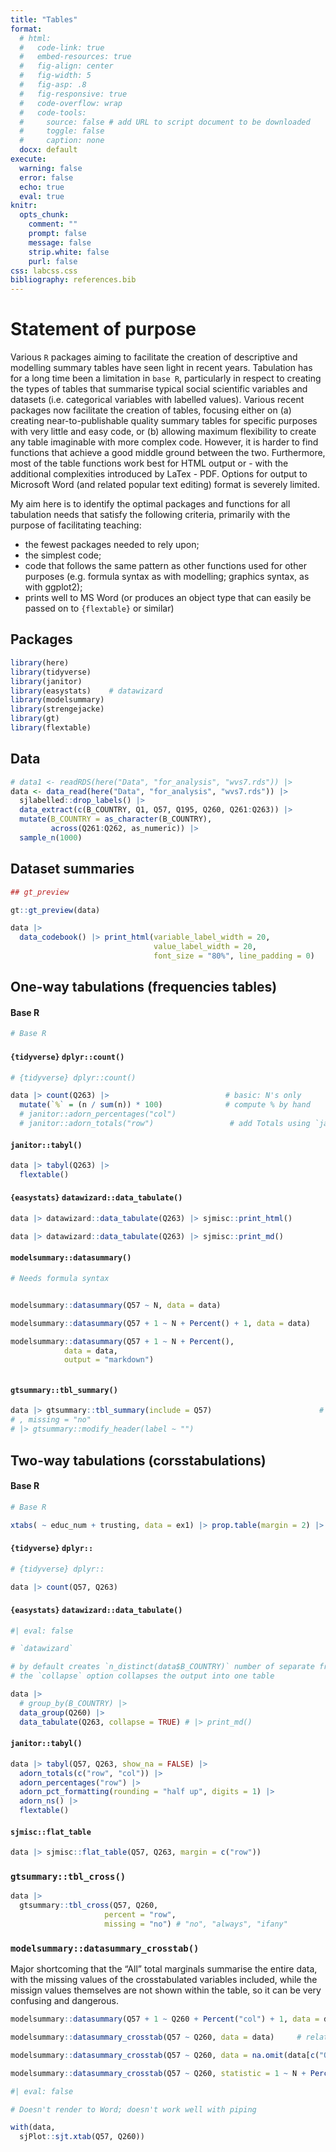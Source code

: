 ```yaml
---
title: "Tables"
format: 
  # html: 
  #   code-link: true
  #   embed-resources: true
  #   fig-align: center
  #   fig-width: 5
  #   fig-asp: .8
  #   fig-responsive: true
  #   code-overflow: wrap
  #   code-tools:
  #     source: false # add URL to script document to be downloaded
  #     toggle: false
  #     caption: none
  docx: default
execute: 
  warning: false
  error: false
  echo: true
  eval: true
knitr: 
  opts_chunk: 
    comment: ""
    prompt: false
    message: false
    strip.white: false
    purl: false
css: labcss.css
bibliography: references.bib
---
```


# Statement of purpose

Various `R` packages aiming to facilitate the creation of descriptive and modelling summary tables have seen light in recent years. Tabulation has for a long time been a limitation in `base R`, particularly in respect to creating the types of tables that summarise typical social scientific variables and datasets (i.e. categorical variables with labelled values). Various recent packages now facilitate the creation of tables, focusing either on (a) creating near-to-publishable quality summary tables for specific purposes with very little and easy code, or (b) allowing maximum flexibility to create any table imaginable with more complex code. However, it is harder to find functions that achieve a good middle ground between the two. Furthermore, most of the table functions work best for HTML output or - with the additional complexities introduced by LaTex - PDF. Options for output to Microsoft Word (and related popular text editing) format is severely limited.

My aim here is to identify the optimal packages and functions for all tabulation needs that satisfy the following criteria, primarily with the purpose of facilitating teaching:

- the fewest packages needed to rely upon;
- the simplest code;
- code that follows the same pattern as other functions used for other purposes (e.g. formula syntax as with modelling; graphics syntax, as with ggplot2);
- prints well to MS Word (or produces an object type that can easily be passed on to `{flextable}` or similar)


## Packages

```r

library(here)
library(tidyverse)
library(janitor)
library(easystats)    # datawizard
library(modelsummary)
library(strengejacke)
library(gt)
library(flextable)

```


## Data

```r

# data1 <- readRDS(here("Data", "for_analysis", "wvs7.rds")) |>
data <- data_read(here("Data", "for_analysis", "wvs7.rds")) |>
  sjlabelled::drop_labels() |>
  data_extract(c(B_COUNTRY, Q1, Q57, Q195, Q260, Q261:Q263)) |>
  mutate(B_COUNTRY = as_character(B_COUNTRY),
         across(Q261:Q262, as_numeric)) |> 
  sample_n(1000)

```

## Dataset summaries

```r

## gt_preview

gt::gt_preview(data)
```


```r

data |> 
  data_codebook() |> print_html(variable_label_width = 20,
                                value_label_width = 20,
                                font_size = "80%", line_padding = 0)

```


## One-way tabulations (frequencies tables)

#### Base R

```r
# Base R


```

#### `{tidyverse}` `dplyr::count()`

```r
# {tidyverse} dplyr::count()

data |> count(Q263) |>                          # basic: N's only
  mutate(`%` = (n / sum(n)) * 100)              # compute % by hand
  # janitor::adorn_percentages("col")
  # janitor::adorn_totals("row")                 # add Totals using `janitor`

```


#### `janitor::tabyl()`

```r
data |> tabyl(Q263) |> 
  flextable()
```



#### `{easystats}` `datawizard::data_tabulate()`

```r


data |> datawizard::data_tabulate(Q263) |> sjmisc::print_html()         # needs help from sjmisc to print in Word

data |> datawizard::data_tabulate(Q263) |> sjmisc::print_md()


```


#### `modelsummary::datasummary()`

```r

# Needs formula syntax


modelsummary::datasummary(Q57 ~ N, data = data)                           # most basic: N only; prints to Word

modelsummary::datasummary(Q57 + 1 ~ N + Percent() + 1, data = data)       # most complex: N, % and full marginals

modelsummary::datasummary(Q57 + 1 ~ N + Percent(),                        # Column marginals only
            data = data, 
            output = "markdown")                                          # Nicer print to Word within rmd/qmd



```


#### `gtsummary::tbl_summary()`


```r

data |> gtsummary::tbl_summary(include = Q57)                        # a bit hacky; meant to summarise dataframes, not single variables
# , missing = "no"
# |> gtsummary::modify_header(label ~ "")


```



## Two-way tabulations (corsstabulations)

#### Base R

```r
# Base R

xtabs( ~ educ_num + trusting, data = ex1) |> prop.table(margin = 2) |> round(2) |> addmargins()

```


#### `{tidyverse}` `dplyr::`

```r
# {tidyverse} dplyr::

data |> count(Q57, Q263)

```


#### `{easystats}` `datawizard::data_tabulate()`

```r
#| eval: false

# `datawizard`

# by default creates `n_distinct(data$B_COUNTRY)` number of separate frequency tables of `data$Q263`
# the `collapse` option collapses the output into one table

data |> 
  # group_by(B_COUNTRY) |>
  data_group(Q260) |>
  data_tabulate(Q263, collapse = TRUE) # |> print_md()


```


#### `janitor::tabyl()`

```r
data |> tabyl(Q57, Q263, show_na = FALSE) |> 
  adorn_totals(c("row", "col")) |>
  adorn_percentages("row") |> 
  adorn_pct_formatting(rounding = "half up", digits = 1) |> 
  adorn_ns() |> 
  flextable()
```

#### `sjmisc::flat_table`

```r
data |> sjmisc::flat_table(Q57, Q263, margin = c("row"))
```


### `gtsummary::tbl_cross()`


```r

data |> 
  gtsummary::tbl_cross(Q57, Q260,
                     percent = "row",
                     missing = "no") # "no", "always", "ifany"

```


### `modelsummary::datasummary_crosstab()`

Major shortcoming that the "All" total marginals summarise the entire data, with the missing values of the crosstabulated variables included, while the missign values themselves are not shown within the table, so it can be very confusing and dangerous.

```r

modelsummary::datasummary(Q57 + 1 ~ Q260 + Percent("col") + 1, data = data) # limited options for adding column and row statistics

modelsummary::datasummary_crosstab(Q57 ~ Q260, data = data)     # relatively good defaults; BUT "All" includes missing values without explicitly telling

modelsummary::datasummary_crosstab(Q57 ~ Q260, data = na.omit(data[c("Q57", "Q260")]))   # This is what we would expect

modelsummary::datasummary_crosstab(Q57 ~ Q260, statistic = 1 ~ N + Percent("col") + Percent("row") + 1, data = data)     # can add/remove statistics

```






```r
#| eval: false

# Doesn't render to Word; doesn't work well with piping

with(data, 
  sjPlot::sjt.xtab(Q57, Q260))
```


